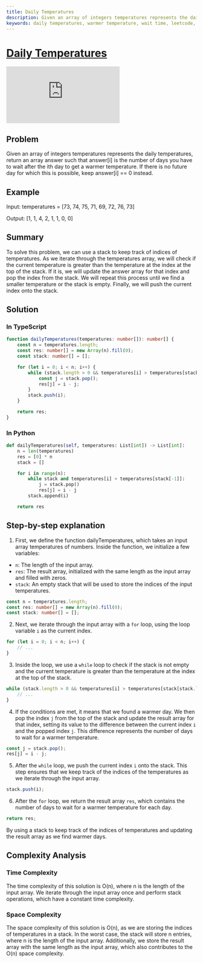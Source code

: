 ```yaml
---
title: Daily Temperatures
description: Given an array of integers temperatures represents the daily temperatures, return an array answer such that answer[i] is the number of days you have to wait after the ith day to get a warmer temperature. If there is no future day for which this is possible, keep answer[i] == 0 instead.
keywords: daily temperatures, warmer temperature, wait time, leetcode, typescript, python, stack, array, time complexity, space complexity, solution, number of days, input array
---
```



# [Daily Temperatures](https://leetcode.com/problems/daily-temperatures/) <DifficultyChip difficulty="" />

<div className="iframe-container">
	<iframe className="responsive-iframe" src="https://www.youtube.com/embed/XXXXXXXX"
					title="YouTube video player" frameBorder="0"
					allow="accelerometer; autoplay; clipboard-write; encrypted-media; gyroscope; picture-in-picture"
					allowFullScreen></iframe>
</div>

## Problem

Given an array of integers temperatures represents the daily temperatures, return an array answer such that answer[i] is the number of days you have to wait after the ith day to get a warmer temperature. If there is no future day for which this is possible, keep answer[i] == 0 instead.

## Example

Input: temperatures = [73, 74, 75, 71, 69, 72, 76, 73]

Output: [1, 1, 4, 2, 1, 1, 0, 0]

## Summary

To solve this problem, we can use a stack to keep track of indices of temperatures. As we iterate through the temperatures array, we will check if the current temperature is greater than the temperature at the index at the top of the stack. If it is, we will update the answer array for that index and pop the index from the stack. We will repeat this process until we find a smaller temperature or the stack is empty. Finally, we will push the current index onto the stack.

## Solution

### In TypeScript

```typescript
function dailyTemperatures(temperatures: number[]): number[] {
	const n = temperatures.length;
	const res: number[] = new Array(n).fill(0);
	const stack: number[] = [];

	for (let i = 0; i < n; i++) {
		while (stack.length > 0 && temperatures[i] > temperatures[stack[stack.length - 1]]) {
			const j = stack.pop();
			res[j] = i - j;
		}
		stack.push(i);
	}

	return res;
}
```

### In Python

```python
def dailyTemperatures(self, temperatures: List[int]) -> List[int]:
	n = len(temperatures)
	res = [0] * n
	stack = []

	for i in range(n):
		while stack and temperatures[i] > temperatures[stack[-1]]:
			j = stack.pop()
			res[j] = i - j
		stack.append(i)

	return res
```

## Step-by-step explanation

1. First, we define the function dailyTemperatures, which takes an input array temperatures of numbers. Inside the function, we initialize a few variables:

- `n`: The length of the input array.
- `res`: The result array, initialized with the same length as the input array and filled with zeros.
- `stack`: An empty stack that will be used to store the indices of the input temperatures.

```typescript
const n = temperatures.length;
const res: number[] = new Array(n).fill(0);
const stack: number[] = [];
```

2. Next, we iterate through the input array with a `for` loop, using the loop variable `i` as the current index.

```typescript
for (let i = 0; i < n; i++) {
	// ...
}
```

3. Inside the loop, we use a `while` loop to check if the stack is not empty and the current temperature is greater than the temperature at the index at the top of the stack.

```typescript
while (stack.length > 0 && temperatures[i] > temperatures[stack[stack.length - 1]]) {
	// ...
}
```

4. If the conditions are met, it means that we found a warmer day. We then pop the index `j` from the top of the stack and update the result array for that index, setting its value to the difference between the current index `i` and the popped index `j`. This difference represents the number of days to wait for a warmer temperature.

```typescript
const j = stack.pop();
res[j] = i - j;
```

5. After the `while` loop, we push the current index `i` onto the stack. This step ensures that we keep track of the indices of the temperatures as we iterate through the input array.

```typescript
stack.push(i);
```

6. After the `for` loop, we return the result array `res`, which contains the number of days to wait for a warmer temperature for each day.

```typescript
return res;
```

By using a stack to keep track of the indices of temperatures and updating the result array as we find warmer days.

## Complexity Analysis

### Time Complexity

The time complexity of this solution is O(n), where n is the length of the input array. We iterate through the input array once and perform stack operations, which have a constant time complexity.

### Space Complexity

The space complexity of this solution is O(n), as we are storing the indices of temperatures in a stack. In the worst case, the stack will store n entries, where n is the length of the input array. Additionally, we store the result array with the same length as the input array, which also contributes to the O(n) space complexity.
